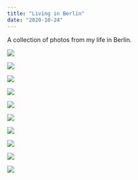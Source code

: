 ```yaml
---
title: "Living in Berlin"
date: "2020-10-24"
---
```


A collection of photos from my life in Berlin.

<Img
  src="/images/posts/rudolph-wilde-park.jpg"
  width={2154}
  height={3232}
  caption="Rudolph Wilde Park - August 2020"
/>

<Img
  src="/images/posts/berlin.jpg"
  width={2154}
  height={3232}
  caption="View of Berlin from the Cathedral - August 2020"
/>

<Img
  src="/images/posts/berlin-cathedral.jpg"
  width={2554}
  height={3232}
  caption="Berlin Cathedral - August 2020"
/>

<Img
  src="/images/posts/sanssouci.jpg"
  width={2154}
  height={1632}
  caption="Sanssouci Palace (Potsdam) - August 2020"
/>

<Img
  src="/images/posts/wannsee.jpg"
  width={2154}
  height={1632}
  caption="House of the Wannsee Conference - July 2020"
/>

<Img
  src="/images/posts/potsdamer-platz.jpg"
  width={2154}
  height={1632}
  caption="Potsdamer Platz - February 2020"
/>

<Img
  src="/images/posts/charlottenburg-palace.jpg"
  width={2154}
  height={1632}
  caption="Charlottenburg Palace - January 2020"
/>

<Img
  src="/images/posts/gendarmenmarkt-xmas-market.jpg"
  width={2154}
  height={3232}
  caption="Gendarmenmarkt Xmas Market - December 2019"
/>

<Img
  src="/images/posts/neptunbrunnen-xmas-market.jpg"
  width={2154}
  height={3232}
  caption="Neptunbrunnen Xmas Market - December 2019"
/>

<Img
  src="/images/posts/brandenburg-gate.jpg"
  width={2154}
  height={1632}
  caption="Brandenburg Gate - November 2019"
/>
